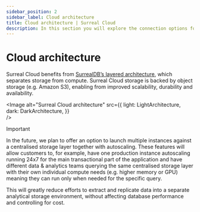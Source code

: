 ```yaml
---
sidebar_position: 2
sidebar_label: Cloud architecture
title: Cloud architecture | Surreal Cloud
description: In this section you will explore the connection options for Surreal Cloud instances. You can connect to your instance using the Surreal Cloud CLI or any of the supported SDKs.
---
```



# Cloud architecture

Surreal Cloud benefits from [SurrealDB’s layered architecture](/docs/surrealdb/introduction/architecture), which separates storage from compute. Surreal Cloud storage is backed by object storage (e.g. Amazon S3), enabling from improved scalability, durability and availability.

<Image
alt="Surreal Cloud architecture"
src={{
	light: LightArchitecture,
	dark: DarkArchitecture,
	}}  
/>


> [!IMPORTANT]
> In the future, we plan to offer an option to launch multiple instances against a centralised storage layer together with autoscaling. These features will allow customers to, for example, have one production instance autoscaling running 24x7 for the main transactional part of the application and have different data & analytics teams querying the same centralised storage layer with their own individual compute needs (e.g. higher memory or GPU) meaning they can run only when needed for the specific query.

This will greatly reduce efforts to extract and replicate data into a separate analytical storage environment, without affecting database performance and controlling for cost.